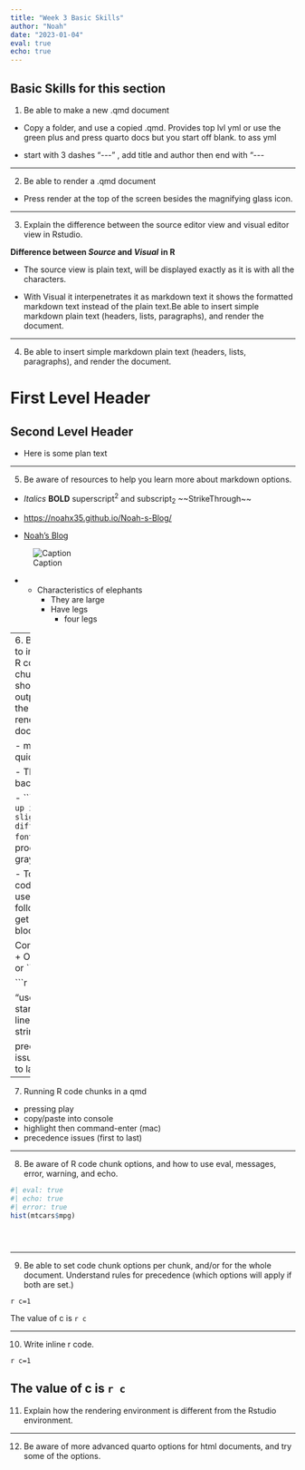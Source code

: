 ```yaml
---
title: "Week 3 Basic Skills"
author: "Noah"
date: "2023-01-04"
eval: true
echo: true
---
```


 **Basic Skills for this section**
-----

1.  Be able to make a new .qmd document

-   Copy a folder, and use a copied .qmd. Provides top lvl yml or use the green plus and press quarto docs but you start off blank. to ass yml

-   start with 3 dashes "\-\--" , add title and author then end with "\-\--

-----

2.  Be able to render a .qmd document

-   Press render at the top of the screen besides the magnifying glass icon.

----

3.  Explain the difference between the source editor view and visual editor view in Rstudio.

**Difference between *Source* and *Visual*** **in R**

-   The source view is plain text, will be displayed exactly as it is with all the characters.

-   With Visual it interpenetrates it as markdown text it shows the formatted markdown text instead of the plain text.Be able to insert simple markdown plain text (headers, lists, paragraphs), and render the document.

-----

4.  Be able to insert simple markdown plain text (headers, lists, paragraphs), and render the document.

# First Level Header

## Second Level Header

-   Here is some plan text

----

5.  Be aware of resources to help you learn more about markdown options.

-   *Italics*  **BOLD**  superscript^2^ and subscript~2~ \~\~StrikeThrough\~\~

-   <https://noahx35.github.io/Noah-s-Blog/>

-   [Noah's Blog](https://noahx35.github.io/Noah-s-Blog/)

![Caption](elephant.png)

-   * Characteristics of elephants
      + They are large
      + Have legs
          - four legs

----
6.  Be able to insert an R code chunk, and show the output in the rendered document.
```r
1+1
```

-   macro for quick insert

-   Three back ticks

-   \`\`\``Shows up in a slightly different font`\`\`\` produces a gray square

-   To get a code block use the following to get a code block:

Command + Option + i or \`\`\``r`\`\`\`

```r

1+1

"use /n to start a new line in a string"
```

precedence issues (first to last)

----

7.  Running R code chunks in a qmd
  -   pressing play
  -   copy/paste into console
  -   highlight then command-enter (mac)
  -   precedence issues (first to last)

----

8.  Be aware of R code chunk options, and how to use eval, messages, error, warning, and echo.
```r

#| eval: true
#| echo: true
#| error: true
hist(mtcars$mpg)





```

----

9.  Be able to set code chunk options per chunk, and/or for the whole document. Understand rules for precedence (which options will apply if both are set.)

`r c=1`

The value of c is `r c `



----

10. Write inline r code.

`r c=1`

The value of c is `r c `
----

11. Explain how the rendering environment is different from the Rstudio environment.

----

12. Be aware of more advanced quarto options for html documents, and try some of the options.
